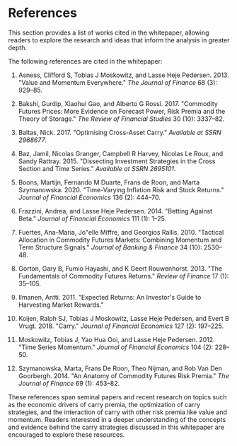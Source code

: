 
# References

<Callout type="info">
  This section provides a list of works cited in the whitepaper, allowing readers to explore the research and ideas that inform the analysis in greater depth.
</Callout>

The following references are cited in the whitepaper:

1. Asness, Clifford S, Tobias J Moskowitz, and Lasse Heje Pedersen. 2013. "Value and Momentum Everywhere." *The Journal of Finance* 68 (3): 929–85.

2. Bakshi, Gurdip, Xiaohui Gao, and Alberto G Rossi. 2017. "Commodity Futures Prices: More Evidence on Forecast Power, Risk Premia and the Theory of Storage." *The Review of Financial Studies* 30 (10): 3337–82.

3. Baltas, Nick. 2017. "Optimising Cross-Asset Carry." *Available at SSRN 2968677*.

4. Baz, Jamil, Nicolas Granger, Campbell R Harvey, Nicolas Le Roux, and Sandy Rattray. 2015. "Dissecting Investment Strategies in the Cross Section and Time Series." *Available at SSRN 2695101*.

5. Boons, Martijn, Fernando M Duarte, Frans de Roon, and Marta Szymanowska. 2020. "Time-Varying Inflation Risk and Stock Returns." *Journal of Financial Economics* 136 (2): 444–70.

6. Frazzini, Andrea, and Lasse Heje Pedersen. 2014. "Betting Against Beta." *Journal of Financial Economics* 111 (1): 1–25.

7. Fuertes, Ana-Maria, Jo"elle Miffre, and Georgios Rallis. 2010. "Tactical Allocation in Commodity Futures Markets: Combining Momentum and Term Structure Signals." *Journal of Banking & Finance* 34 (10): 2530–48.

8. Gorton, Gary B, Fumio Hayashi, and K Geert Rouwenhorst. 2013. "The Fundamentals of Commodity Futures Returns." *Review of Finance* 17 (1): 35–105.

9. Ilmanen, Antti. 2011. "Expected Returns: An Investor's Guide to Harvesting Market Rewards." 

10. Koijen, Ralph SJ, Tobias J Moskowitz, Lasse Heje Pedersen, and Evert B Vrugt. 2018. "Carry." *Journal of Financial Economics* 127 (2): 197–225.

11. Moskowitz, Tobias J, Yao Hua Ooi, and Lasse Heje Pedersen. 2012. "Time Series Momentum." *Journal of Financial Economics* 104 (2): 228–50.

12. Szymanowska, Marta, Frans De Roon, Theo Nijman, and Rob Van Den Goorbergh. 2014. "An Anatomy of Commodity Futures Risk Premia." *The Journal of Finance* 69 (1): 453–82.

These references span seminal papers and recent research on topics such as the economic drivers of carry premia, the optimization of carry strategies, and the interaction of carry with other risk premia like value and momentum. Readers interested in a deeper understanding of the concepts and evidence behind the carry strategies discussed in this whitepaper are encouraged to explore these resources.